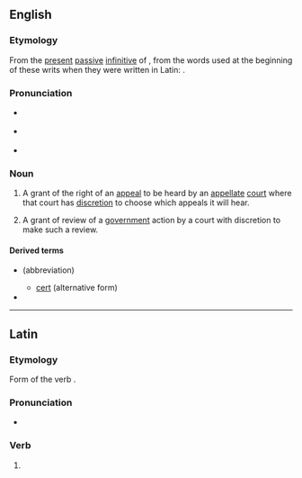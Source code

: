 ==English==
{{wikipedia}}

===Etymology===
From the [[present]] [[passive]] [[infinitive]] of {{bor|en|la|certiōrō|t=to make certain}}, from the words used at the beginning of these writs when they were written in Latin: {{m|la|[[certiorārī]] [[volumus]]|t=[we wish] to be made certain}}.

===Pronunciation===
* {{a|GA}} {{IPA|en|/ˌsɝʃəˈɹɛɹaɪ/|/ˌsɝʃəˈɹɛɹi/|/ˌsɝʃəˈɹɑɹi/}}
* {{a|RP}} {{IPA|en|/ˌsɜːʃəˈɹɛəɹaɪ/|/ˌsɜːʃəˈɹɛəɹi/|/ˌsɜːʃəˈɹɑːɹi/}}
* {{hyph|en|cer|tio|ra|ri}}

===Noun===
{{en-noun}}

# {{lb|en|US|legal}} A grant of the right of an [[appeal]] to be heard by an [[appellate]] [[court]] where that court has [[discretion]] to choose which appeals it will hear.
# {{lb|en|British|legal}} A grant of review of a [[government]] action by a court with discretion to make such a review.

====Derived terms====
* {{l|en|cert.}} (abbreviation)
** [[cert]] (alternative form)
* {{l|en|cert pool}}

----

==Latin==

===Etymology===
Form of the verb {{m|la|certiōrō}}.

===Pronunciation===
* {{la-IPA|certiōrārī}}

===Verb===
{{la-verb-form|certiōrārī}}

# {{inflection of|la|certiōrō||pres|pasv|inf}}
